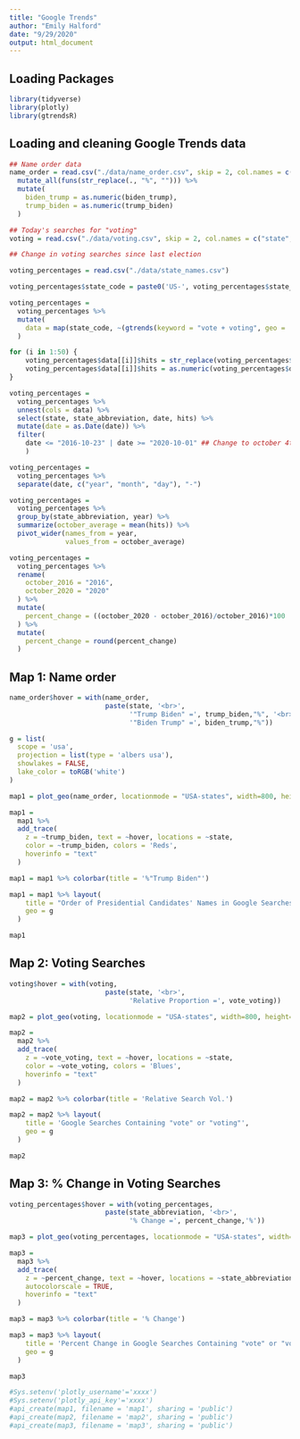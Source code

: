 ```yaml
---
title: "Google Trends"
author: "Emily Halford"
date: "9/29/2020"
output: html_document
---
```


## Loading Packages

```r

library(tidyverse)
library(plotly)
library(gtrendsR)

```

## Loading and cleaning Google Trends data

```r

## Name order data
name_order = read.csv("./data/name_order.csv", skip = 2, col.names = c("state", "biden_trump", "trump_biden")) %>% 
  mutate_all(funs(str_replace(., "%", ""))) %>% 
  mutate(
    biden_trump = as.numeric(biden_trump),
    trump_biden = as.numeric(trump_biden)
  )

## Today's searches for "voting"
voting = read.csv("./data/voting.csv", skip = 2, col.names = c("state", "vote_voting"))

## Change in voting searches since last election

voting_percentages = read.csv("./data/state_names.csv") 

voting_percentages$state_code = paste0('US-', voting_percentages$state_abbreviation)

voting_percentages = 
  voting_percentages %>% 
  mutate(
    data = map(state_code, ~(gtrends(keyword = "vote + voting", geo = .x, time = '2016-09-30 2020-10-26')$interest_over_time))
  )

for (i in 1:50) {
    voting_percentages$data[[i]]$hits = str_replace(voting_percentages$data[[i]]$hits, "<1", "0")
    voting_percentages$data[[i]]$hits = as.numeric(voting_percentages$data[[i]]$hits)
}

voting_percentages =
  voting_percentages %>% 
  unnest(cols = data) %>% 
  select(state, state_abbreviation, date, hits) %>% 
  mutate(date = as.Date(date)) %>% 
  filter(
    date <= "2016-10-23" | date >= "2020-10-01" ## Change to october 4th
    )

voting_percentages = 
  voting_percentages %>% 
  separate(date, c("year", "month", "day"), "-")

voting_percentages = 
  voting_percentages %>% 
  group_by(state_abbreviation, year) %>% 
  summarize(october_average = mean(hits)) %>% 
  pivot_wider(names_from = year,
              values_from = october_average)

voting_percentages = 
  voting_percentages %>% 
  rename(
    october_2016 = "2016",
    october_2020 = "2020"
  ) %>% 
  mutate(
    percent_change = ((october_2020 - october_2016)/october_2016)*100
  ) %>% 
  mutate(
    percent_change = round(percent_change)
  )

```

## Map 1: Name order

```r

name_order$hover = with(name_order, 
                        paste(state, '<br>',
                              '"Trump Biden" =', trump_biden,"%", '<br>', 
                              '"Biden Trump" =', biden_trump,"%"))

g = list(
  scope = 'usa',
  projection = list(type = 'albers usa'),
  showlakes = FALSE,
  lake_color = toRGB('white')
)

map1 = plot_geo(name_order, locationmode = "USA-states", width=800, height=400)

map1 = 
  map1 %>% 
  add_trace(
    z = ~trump_biden, text = ~hover, locations = ~state, 
    color = ~trump_biden, colors = 'Reds',
    hoverinfo = "text"
  )

map1 = map1 %>% colorbar(title = '%"Trump Biden"')

map1 = map1 %>% layout(
    title = "Order of Presidential Candidates' Names in Google Searches<br>(Hover for breakdown)",
    geo = g
  )

map1

```

## Map 2: Voting Searches

```r

voting$hover = with(voting, 
                        paste(state, '<br>',
                              'Relative Proportion =', vote_voting))

map2 = plot_geo(voting, locationmode = "USA-states", width=800, height=400)

map2 = 
  map2 %>% 
  add_trace(
    z = ~vote_voting, text = ~hover, locations = ~state, 
    color = ~vote_voting, colors = 'Blues',
    hoverinfo = "text"
  )

map2 = map2 %>% colorbar(title = 'Relative Search Vol.')

map2 = map2 %>% layout(
    title = 'Google Searches Containing "vote" or "voting"',
    geo = g
  )

map2

```

## Map 3: % Change in Voting Searches

```r

voting_percentages$hover = with(voting_percentages, 
                        paste(state_abbreviation, '<br>',
                              '% Change =', percent_change,'%'))

map3 = plot_geo(voting_percentages, locationmode = "USA-states", width=800, height=400)

map3 = 
  map3 %>% 
  add_trace(
    z = ~percent_change, text = ~hover, locations = ~state_abbreviation, 
    autocolorscale = TRUE,
    hoverinfo = "text"
  )

map3 = map3 %>% colorbar(title = '% Change')

map3 = map3 %>% layout(
    title = 'Percent Change in Google Searches Containing "vote" or "voting"<br>October 2020 vs. October 2016',
    geo = g
  )

map3

#Sys.setenv('plotly_username'='xxxx')
#Sys.setenv('plotly_api_key'='xxxx')
#api_create(map1, filename = 'map1', sharing = 'public')
#api_create(map2, filename = 'map2', sharing = 'public')
#api_create(map3, filename = 'map3', sharing = 'public')
```

